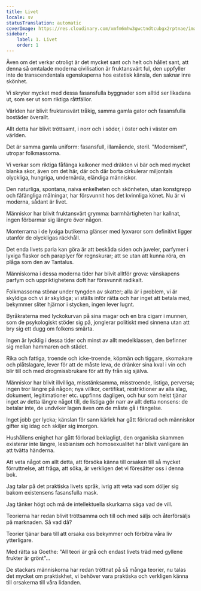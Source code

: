 ```yaml
---
title: Livet
locale: sv
statusTranslation: automatic
coverImage: https://res.cloudinary.com/xmfm6mhw3gwctndtcubgx2rptnae/image/upload/v1741354419/small_cover_la_gran_rebelion_28716e29d2.webp
sidebar:
    label: 1. Livet
    order: 1
---
```

Även om det verkar otroligt är det mycket sant och helt och hållet sant, att denna så omtalade moderna civilisation är fruktansvärt ful, den uppfyller inte de transcendentala egenskaperna hos estetisk känsla, den saknar inre skönhet.

Vi skryter mycket med dessa fasansfulla byggnader som alltid ser likadana ut, som ser ut som riktiga råttfällor.

Världen har blivit fruktansvärt tråkig, samma gamla gator och fasansfulla bostäder överallt.

Allt detta har blivit tröttsamt, i norr och i söder, i öster och i väster om världen.

Det är samma gamla uniform: fasansfull, illamående, steril. "Modernism!", utropar folkmassorna.

Vi verkar som riktiga fåfänga kalkoner med dräkten vi bär och med mycket blanka skor, även om det här, där och där borta cirkulerar miljontals olyckliga, hungriga, undernärda, eländiga människor.

Den naturliga, spontana, naiva enkelheten och skönheten, utan konstgrepp och fåfängliga målningar, har försvunnit hos det kvinnliga könet. Nu är vi moderna, sådant är livet.

Människor har blivit fruktansvärt grymma: barmhärtigheten har kallnat, ingen förbarmar sig längre över någon.

Monterrarna i de lyxiga butikerna glänser med lyxvaror som definitivt ligger utanför de olyckligas räckhåll.

Det enda livets paria kan göra är att beskåda siden och juveler, parfymer i lyxiga flaskor och paraplyer för regnskurar; att se utan att kunna röra, en plåga som den av Tantalus.

Människorna i dessa moderna tider har blivit alltför grova: vänskapens parfym och uppriktighetens doft har försvunnit radikalt.

Folkmassorna stönar under tyngden av skatter; alla är i problem, vi är skyldiga och vi är skyldiga; vi ställs inför rätta och har inget att betala med, bekymmer sliter hjärnor i stycken, ingen lever lugnt.

Byråkraterna med lyckokurvan på sina magar och en bra cigarr i munnen, som de psykologiskt stöder sig på, jonglerar politiskt med sinnena utan att bry sig ett dugg om folkens smärta.

Ingen är lycklig i dessa tider och minst av allt medelklassen, den befinner sig mellan hammaren och städet.

Rika och fattiga, troende och icke-troende, köpmän och tiggare, skomakare och plåtslagare, lever för att de måste leva, de dränker sina kval i vin och blir till och med drogmissbrukare för att fly från sig själva.

Människor har blivit illvilliga, misstänksamma, misstroende, listiga, perversa; ingen tror längre på någon; nya villkor, certifikat, restriktioner av alla slag, dokument, legitimationer etc. uppfinns dagligen, och hur som helst tjänar inget av detta längre något till, de listiga gör narr av allt detta nonsens: de betalar inte, de undviker lagen även om de måste gå i fängelse.

Inget jobb ger lycka; känslan för sann kärlek har gått förlorad och människor gifter sig idag och skiljer sig imorgon.

Hushållens enighet har gått förlorad beklagligt, den organiska skammen existerar inte längre, lesbianism och homosexualitet har blivit vanligare än att tvätta händerna.

Att veta något om allt detta, att försöka känna till orsaken till så mycket förruttnelse, att fråga, att söka, är verkligen det vi föresätter oss i denna bok.

Jag talar på det praktiska livets språk, ivrig att veta vad som döljer sig bakom existensens fasansfulla mask.

Jag tänker högt och må de intellektuella skurkarna säga vad de vill.

Teorierna har redan blivit tröttsamma och till och med säljs och återförsäljs på marknaden. Så vad då?

Teorier tjänar bara till att orsaka oss bekymmer och förbitra våra liv ytterligare.

Med rätta sa Goethe: "All teori är grå och endast livets träd med gyllene frukter är grönt"...

De stackars människorna har redan tröttnat på så många teorier, nu talas det mycket om praktiskhet, vi behöver vara praktiska och verkligen känna till orsakerna till våra lidanden.

